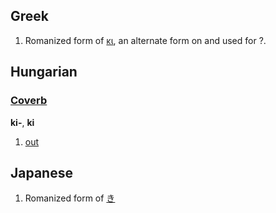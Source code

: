 ==Greek==

#Romanized form of [[κι]], an alternate form on and used for ?.

==Hungarian==
===[[Coverb]]===
'''ki-''', '''ki'''

# [[out]]

==Japanese==

#Romanized form of [[き]]